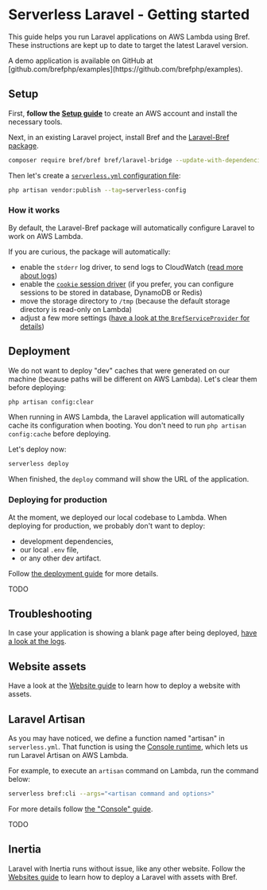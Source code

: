 

# Serverless Laravel - Getting started

This guide helps you run Laravel applications on AWS Lambda using Bref. These instructions are kept up to date to target the latest Laravel version.

<Callout>
    A demo application is available on GitHub at [github.com/brefphp/examples](https://github.com/brefphp/examples).
</Callout>

## Setup

First, **follow the [Setup guide](../setup.md)** to create an AWS account and install the necessary tools.

Next, in an existing Laravel project, install Bref and the [Laravel-Bref package](https://github.com/brefphp/laravel-bridge).

```bash
composer require bref/bref bref/laravel-bridge --update-with-dependencies
```

Then let's create a [`serverless.yml` configuration file](https://bref.sh/docs/environment/serverless-yml.html):

```bash
php artisan vendor:publish --tag=serverless-config
```

### How it works

By default, the Laravel-Bref package will automatically configure Laravel to work on AWS Lambda.

If you are curious, the package will automatically:

- enable the `stderr` log driver, to send logs to CloudWatch ([read more about logs](../environment/logs.md))
- enable the [`cookie` session driver](https://laravel.com/docs/session#configuration) (if you prefer, you can configure sessions to be stored in database, DynamoDB or Redis)
- move the storage directory to `/tmp` (because the default storage directory is read-only on Lambda)
- adjust a few more settings ([have a look at the `BrefServiceProvider` for details](https://github.com/brefphp/laravel-bridge/blob/master/src/BrefServiceProvider.php))

## Deployment

We do not want to deploy "dev" caches that were generated on our machine (because paths will be different on AWS Lambda). Let's clear them before deploying:

```bash
php artisan config:clear
```

When running in AWS Lambda, the Laravel application will automatically cache its configuration when booting. You don't need to run `php artisan config:cache` before deploying.

Let's deploy now:

```bash
serverless deploy
```

When finished, the `deploy` command will show the URL of the application.

### Deploying for production

At the moment, we deployed our local codebase to Lambda. When deploying for production, we probably don't want to deploy:

- development dependencies,
- our local `.env` file,
- or any other dev artifact.

Follow [the deployment guide](/docs/deploy.md#deploying-for-production) for more details.

TODO

## Troubleshooting

In case your application is showing a blank page after being deployed, [have a look at the logs](../environment/logs.md).

## Website assets

Have a look at the [Website guide](../use-cases/websites.mdx) to learn how to deploy a website with assets.

## Laravel Artisan

As you may have noticed, we define a function named "artisan" in `serverless.yml`. That function is using the [Console runtime](/docs/web-apps/console.md), which lets us run Laravel Artisan on AWS Lambda.

For example, to execute an `artisan` command on Lambda, run the command below:

```bash
serverless bref:cli --args="<artisan command and options>"
```

For more details follow [the "Console" guide](/docs/web-apps/console.md).

TODO

## Inertia

Laravel with Inertia runs without issue, like any other website. Follow the [Websites guide](../use-cases/websites.mdx) to learn how to deploy a Laravel with assets with Bref.
